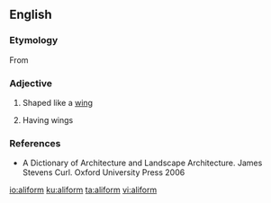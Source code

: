 ==English==

===Etymology===
From {{etyl|la|en}} {{term|ala||wing|lang=la}} {{suffix||form|lang=en}}

===Adjective===
{{en-adj}}

# Shaped like a [[wing]]
# {{context|of a building|lang=en}} Having wings

===References===
* A Dictionary of Architecture and Landscape Architecture. James Stevens Curl. Oxford University Press 2006

[[io:aliform]]
[[ku:aliform]]
[[ta:aliform]]
[[vi:aliform]]